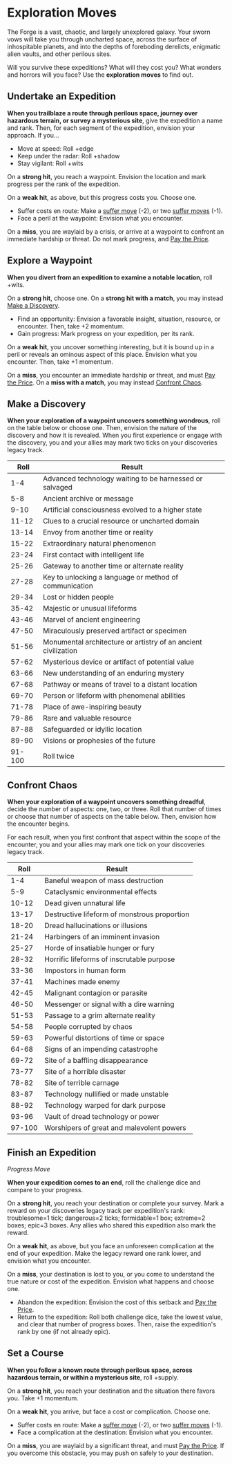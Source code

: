 
# Exploration Moves

The Forge is a vast, chaotic, and largely unexplored galaxy. Your sworn vows will take you through uncharted space, across the surface of inhospitable planets, and into the depths of foreboding derelicts, enigmatic alien vaults, and other perilous sites.

Will you survive these expeditions? What will they cost you? What wonders and horrors will you face? Use the **exploration moves** to find out.

## Undertake an Expedition

**When you trailblaze a route through perilous space, journey over hazardous terrain, or survey a mysterious site**, give the expedition a name and rank. Then, for each segment of the expedition, envision your approach. If you...

  * Move at speed: Roll +edge
  * Keep under the radar: Roll +shadow
  * Stay vigilant: Roll +wits

On a **strong hit**, you reach a waypoint. Envision the location and mark progress per the rank of the expedition.

On a **weak hit**, as above, but this progress costs you. Choose one.

  * Suffer costs en route: Make a [suffer move](#Suffer-Moves) (-2), or two [suffer moves](#Suffer-Moves) (-1).
  * Face a peril at the waypoint: Envision what you encounter.

On a **miss**, you are waylaid by a crisis, or arrive at a waypoint to confront an immediate hardship or threat. Do not mark progress, and [Pay the Price](Starforged/Moves/Fate/Pay_the_Price).

## Explore a Waypoint

**When you divert from an expedition to examine a notable location**, roll +wits.

On a **strong hit**, choose one. On a **strong hit with a match**, you may instead [Make a Discovery](Starforged/Moves/Exploration/Make_a_Discovery).

  * Find an opportunity: Envision a favorable insight, situation, resource, or encounter. Then, take +2 momentum.
  * Gain progress: Mark progress on your expedition, per its rank.

On a **weak hit**, you uncover something interesting, but it is bound up in a peril or reveals an ominous aspect of this place. Envision what you encounter. Then, take +1 momentum.

On a **miss**, you encounter an immediate hardship or threat, and must [Pay the Price](Starforged/Moves/Fate/Pay_the_Price). On a **miss with a match**, you may instead [Confront Chaos](Starforged/Moves/Exploration/Confront_Chaos).

## Make a Discovery

**When your exploration of a waypoint uncovers something wondrous**, roll on the table below or choose one. Then, envision the nature of the discovery and how it is revealed. When you first experience or engage with the discovery, you and your allies may mark two ticks on your discoveries legacy track.

Roll   | Result
-------|---------------------------------------------------------------
1-4    | Advanced technology waiting to be harnessed or salvaged
5-8    | Ancient archive or message
9-10   | Artificial consciousness evolved to a higher state
11-12  | Clues to a crucial resource or uncharted domain
13-14  | Envoy from another time or reality
15-22  | Extraordinary natural phenomenon
23-24  | First contact with intelligent life
25-26  | Gateway to another time or alternate reality
27-28  | Key to unlocking a language or method of communication
29-34  | Lost or hidden people
35-42  | Majestic or unusual lifeforms
43-46  | Marvel of ancient engineering
47-50  | Miraculously preserved artifact or specimen
51-56  | Monumental architecture or artistry of an ancient civilization
57-62  | Mysterious device or artifact of potential value
63-66  | New understanding of an enduring mystery
67-68  | Pathway or means of travel to a distant location
69-70  | Person or lifeform with phenomenal abilities
71-78  | Place of awe-inspiring beauty
79-86  | Rare and valuable resource
87-88  | Safeguarded or idyllic location
89-90  | Visions or prophesies of the future
91-100 | Roll twice

## Confront Chaos

**When your exploration of a waypoint uncovers something dreadful**, decide the number of aspects: one, two, or three. Roll that number of times or choose that number of aspects on the table below. Then, envision how the encounter begins.

For each result, when you first confront that aspect within the scope of the encounter, you and your allies may mark one tick on your discoveries legacy track.

Roll   | Result
-------|---------------------------------------------
1-4    | Baneful weapon of mass destruction
5-9    | Cataclysmic environmental effects
10-12  | Dead given unnatural life
13-17  | Destructive lifeform of monstrous proportion
18-20  | Dread hallucinations or illusions
21-24  | Harbingers of an imminent invasion
25-27  | Horde of insatiable hunger or fury
28-32  | Horrific lifeforms of inscrutable purpose
33-36  | Impostors in human form
37-41  | Machines made enemy
42-45  | Malignant contagion or parasite
46-50  | Messenger or signal with a dire warning
51-53  | Passage to a grim alternate reality
54-58  | People corrupted by chaos
59-63  | Powerful distortions of time or space
64-68  | Signs of an impending catastrophe
69-72  | Site of a baffling disappearance
73-77  | Site of a horrible disaster
78-82  | Site of terrible carnage
83-87  | Technology nullified or made unstable
88-92  | Technology warped for dark purpose
93-96  | Vault of dread technology or power
97-100 | Worshipers of great and malevolent powers

## Finish an Expedition

*Progress Move*

**When your expedition comes to an end**, roll the challenge dice and compare to your progress.

On a **strong hit**, you reach your destination or complete your survey. Mark a reward on your discoveries legacy track per expedition's rank: troublesome=1 tick; dangerous=2 ticks; formidable=1 box; extreme=2 boxes; epic=3 boxes. Any allies who shared this expedition also mark the reward.

On a **weak hit**, as above, but you face an unforeseen complication at the end of your expedition. Make the legacy reward one rank lower, and envision what you encounter.

On a **miss**, your destination is lost to you, or you come to understand the true nature or cost of the expedition. Envision what happens and choose one.

  * Abandon the expedition: Envision the cost of this setback and [Pay the Price](Starforged/Moves/Fate/Pay_the_Price).
  * Return to the expedition: Roll both challenge dice, take the lowest value, and clear that number of progress boxes. Then, raise the expedition's rank by one (if not already epic).

## Set a Course

**When you follow a known route through perilous space, across hazardous terrain, or within a mysterious site**, roll +supply.

On a **strong hit**, you reach your destination and the situation there favors you. Take +1 momentum.

On a **weak hit**, you arrive, but face a cost or complication. Choose one.

  * Suffer costs en route: Make a [suffer move](#Suffer-Moves) (-2), or two [suffer moves](#Suffer-Moves) (-1).
  * Face a complication at the destination: Envision what you encounter.

On a **miss**, you are waylaid by a significant threat, and must [Pay the Price](Starforged/Moves/Fate/Pay_the_Price). If you overcome this obstacle, you may push on safely to your destination.
